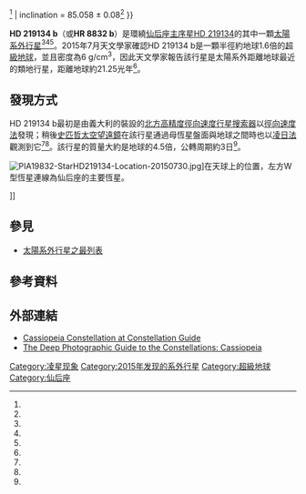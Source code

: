 {{noteTA
|G1=Astronomy
}}
{{Planetbox begin
| name = [[Henry_Draper_Catalogue|HD]] 219134 b
}}
{{Planetbox image
| image = PIA19833-RockyExoplanet-HD219134b-ArtistConcept-20150730.jpg
| caption = <center>畫家筆下的高溫岩石質系外行星 HD 219134 b</center>
}}
{{Planetbox star
| star = [[HR_8832|HR 8832]]
| constell = [[仙后座|仙后座]]
| RA = {{RA|23|13|16.97632}}<ref name=aaa474_2_653 />
| DEC = {{DEC|+57|10|06.0823}}<ref name=aaa474_2_653 />
| dist_ly = 21.25<ref name="NASA-20150730-fc" />
| dist_pc = 6.52 <!---{{convert|21.25|ly|pc|abbr=on}}--->
| class = K3 V<ref name=aaa508_3_1313 />
| temperature = {{val|4710}}<ref name=aaa508_3_1313 />
}}
{{Planetbox separation
| separation_mas = 
| separation = 
}}
{{Planetbox orbit
| semimajor = 0.0382 ± 0.0003<ref name="harps39">{{cite journal |journal=[[Astronomy_and_Astrophysics|Astronomy and Astrophysics]] |title=The HARPS-N Rocky Planet Search, I. HD 219134b: A transiting rocky planet in a multi-planet system at 6.5 pc from the Sun | author = Motalebi, F. |display-authors=et al. | arxiv = 1507.08532 }}</ref>
| period = 3.0937 ± 0.0004<ref name="harps39"/>
| eccentricity = 0.00{{±|0.13|0.0}}<ref name="harps39"/>
| inclination = 85.058 ± 0.08<ref name="harps39"/>
}}
{{Planetbox character
| mass_earth = 4.47 ± 0.47<ref name="harps39"/>
| radius_earth = 1.606 ± 0.086<ref name="harps39"/>
| density_cgs = 5.89 ± 1.17<ref name="harps39"/>
}}
{{Planetbox discovery
| discovery_date = 2015年
| discoverers = 
| discovery_method = [[都卜勒光譜學|徑向速度法]]（[[北方高精度徑向速度行星搜索器|HARPS-N]]）<br>[[凌日法|凌日法]]（[[史匹哲太空望遠鏡|史匹哲太空望遠鏡]]）
| discovery_site = {{link-en|伽利略國家望遠鏡|Telescopio Nazionale Galileo}}裝設的[[北方高精度徑向速度行星搜索器|北方高精度徑向速度行星搜索器]]
| discovery_status = 已發表論文
}}
{{Planetbox reference
| star = HD+219134
| planet = b
| simbad = HD+219134
}}
{{Planetbox end}}

'''HD 219134 b'''（或'''HR 8832 b'''）是環繞[[仙后座|仙后座]][[主序星|主序星]][[HD_219134|HD 219134]]的其中一顆[[太陽系外行星|太陽系外行星]]<ref name="NASA-20150730-fc" /><ref name="harps39"/><ref name="NASA-20150730" />。2015年7月天文學家確認HD 219134 b是一顆半徑約地球1.6倍的[[超級地球|超級地球]]，並且密度為6 g/cm<sup>3</sup>，因此天文學家報告該行星是太陽系外距離地球最近的類地行星，距離地球約21.25光年<ref name="NASA-20150730-fc" />。

==發現方式== 
HD 219134 b最初是由義大利的{{link-en|伽利略國家望遠鏡|Telescopio Nazionale Galileo}}裝設的[[北方高精度徑向速度行星搜索器|北方高精度徑向速度行星搜索器]]以[[都卜勒光譜學|徑向速度法]]發現；稍後[[史匹哲太空望遠鏡|史匹哲太空望遠鏡]]在該行星通過母恆星盤面與地球之間時也以[[凌日法|凌日法]]觀測到它<ref name="NASA-20150730-fc" /><ref name="NASA-20150730" />。該行星的質量大約是地球的4.5倍，公轉周期約3日<ref name="NASA-20150730-fc" />。

[[File:PIA19832-StarHD219134-Location-20150730.jpg|thumb]]]在天球上的位置，左方W型恆星連線為仙后座的主要恆星。</center>]]

==參見==
{{div col|2}}
* [[太陽系外行星之最列表|太陽系外行星之最列表]]
{{div col end}}

== 參考資料 ==
{{reflist|30em|refs=

<ref name=aaa474_2_653>{{citation | first=F. | last=van Leeuwen |date=November 2007 | title=Validation of the new Hipparcos reduction | journal=Astronomy and Astrophysics | volume=474 | issue=2 | pages=653–664 | bibcode=2007A&A...474..653V | doi=10.1051/0004-6361:20078357 | postscript=. |arxiv = 0708.1752 }}</ref>

<ref name=aaa508_3_1313>{{citation | display-authors=et al. | last1=Frasca | first1=A. | last2=Covino | first2=E. | last3=Spezzi | first3=L. | last4=Alcalá | first4=J. M. | last5=Marilli | first5=E. | last6=Fżrész | first6=G. | last7=Gandolfi | first7=D. | title=REM near-IR and optical photometric monitoring of pre-main sequence stars in Orion. Rotation periods and starspot parameters | journal=Astronomy and Astrophysics | volume=508 | issue=3 | pages=1313–1330 |date=December 2009 | doi=10.1051/0004-6361/200913327 | bibcode=2009A&A...508.1313F | postscript=. }}</ref>

<ref name="NASA-20150730">{{cite web |author= |title=PIA19832: Location of Nearest Rocky Exoplanet Known |url=http://photojournal.jpl.nasa.gov/catalog/PIA19832 |date=30 July 2015 |work=[[NASA|NASA]] |accessdate=30 July 2015 |archive-date=2019-06-26 |archive-url=https://web.archive.org/web/20190626015826/https://photojournal.jpl.nasa.gov/catalog/PIA19832 |dead-url=no }}</ref>

<ref name="NASA-20150730-fc">{{cite web |last1=Chou |first1=Felicia |last2=Clavin |first2=Whitney |title=NASA's Spitzer Confirms Closest Rocky Exoplanet |url=http://www.jpl.nasa.gov/news/news.php?feature=4672 |date=30 July 2015 |work=[[NASA|NASA]] |accessdate=31 July 2015 |archive-date=2017-05-17 |archive-url=https://web.archive.org/web/20170517095125/https://www.jpl.nasa.gov/news/news.php?feature=4672 |dead-url=no }}</ref>

}}

== 外部連結 ==
* [http://www.constellation-guide.com/constellation-list/cassiopeia-constellation/ Cassiopeia Constellation at Constellation Guide] {{Wayback|url=http://www.constellation-guide.com/constellation-list/cassiopeia-constellation/ |date=20201101060235 }}
* [http://www.allthesky.com/constellations/Cassiopeia/ The Deep Photographic Guide to the Constellations: Cassiopeia] {{Wayback|url=http://www.allthesky.com/constellations/Cassiopeia/ |date=20090618132047 }}

{{系外行星}}
{{位于20-25光年范围内的恒星系统}}
{{portal bar|Astronomy}}
{{Sky|23|13|16.98|+|57|10|06.1|100000}}

[[Category:凌星现象|Category:凌星现象]]
[[Category:2015年发现的系外行星|Category:2015年发现的系外行星]]
[[Category:超級地球|Category:超級地球]]
[[Category:仙后座|Category:仙后座]]
